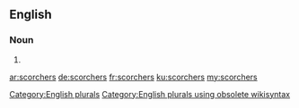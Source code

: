 ==English==

===Noun===
{{head|en}}

# {{plural of|scorcher}}

[[Category:English plurals]][[Category:English plurals using obsolete wikisyntax]]

[[ar:scorchers]]
[[de:scorchers]]
[[fr:scorchers]]
[[ku:scorchers]]
[[my:scorchers]]